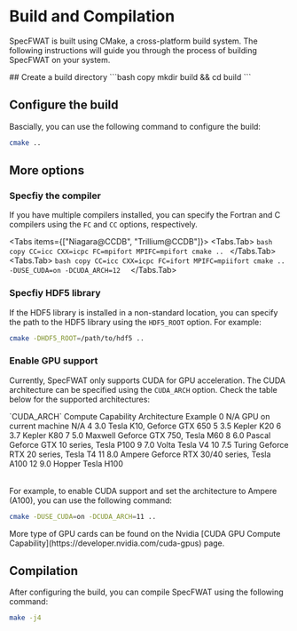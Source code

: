 # Build and Compilation

SpecFWAT is built using CMake, a cross-platform build system. The following instructions will guide you through the process of building SpecFWAT on your system.

<Steps>
  ## Create a build directory
  ```bash copy
  mkdir build && cd build
  ```

  ## Configure the build
  Bascially, you can use the following command to configure the build:
  ```bash copy
  cmake ..
  ```
</Steps>


## More options

### Specfiy the compiler

If you have multiple compilers installed, you can specify the Fortran and C compilers using the `FC` and `CC` options, respectively.

<Tabs items={["Niagara@CCDB", "Trillium@CCDB"]}>
  <Tabs.Tab>
    ```bash copy
    CC=icc CXX=icpc FC=mpifort MPIFC=mpifort cmake ..
    ```
  </Tabs.Tab>
  <Tabs.Tab>
    ```bash copy
    CC=icc CXX=icpc FC=ifort MPIFC=mpiifort cmake .. -DUSE_CUDA=on -DCUDA_ARCH=12 
    ```
  </Tabs.Tab>
</Tabs>


### Specfiy HDF5 library

If the HDF5 library is installed in a non-standard location, you can specify the path to the HDF5 library using the `HDF5_ROOT` option. For example:

```bash copy
cmake -DHDF5_ROOT=/path/to/hdf5 ..
```

### Enable GPU support

Currently, SpecFWAT only supports CUDA for GPU acceleration. The CUDA architecture can be specified using the `CUDA_ARCH` option. Check the table below for the supported architectures:

<Table>
  <thead>
    <Table.Tr>
      <Table.Th>`CUDA_ARCH`</Table.Th>
      <Table.Th>Compute Capability</Table.Th>
      <Table.Th>Architecture</Table.Th>
      <Table.Th>Example</Table.Th>
    </Table.Tr>
  </thead>
  <tbody>
    <Table.Tr>
      <Table.Td>0</Table.Td>
      <Table.Td>N/A</Table.Td>
      <Table.Td>GPU on current machine</Table.Td>
      <Table.Td>N/A</Table.Td>
    </Table.Tr>
    <Table.Tr>
      <Table.Td>4</Table.Td>
      <Table.Td>3.0</Table.Td>
      <Table.Td>Tesla</Table.Td>
      <Table.Td>K10, Geforce GTX 650</Table.Td>
    </Table.Tr>
    <Table.Tr>
      <Table.Td>5</Table.Td>
      <Table.Td>3.5</Table.Td>
      <Table.Td>Kepler</Table.Td>
      <Table.Td>K20</Table.Td>
    </Table.Tr>
    <Table.Tr>
      <Table.Td>6</Table.Td>
      <Table.Td>3.7</Table.Td>
      <Table.Td>Kepler</Table.Td>
      <Table.Td>K80</Table.Td>
    </Table.Tr>
    <Table.Tr>
      <Table.Td>7</Table.Td>
      <Table.Td>5.0</Table.Td>
      <Table.Td>Maxwell</Table.Td>
      <Table.Td>Geforce GTX 750, Tesla M60</Table.Td>
    </Table.Tr>
    <Table.Tr>
      <Table.Td>8</Table.Td>
      <Table.Td>6.0</Table.Td>
      <Table.Td>Pascal</Table.Td>
      <Table.Td>Geforce GTX 10 series, Tesla P100</Table.Td>
    </Table.Tr>
    <Table.Tr>
      <Table.Td>9</Table.Td>
      <Table.Td>7.0</Table.Td>
      <Table.Td>Volta</Table.Td>
      <Table.Td>Tesla V4</Table.Td>
    </Table.Tr>
    <Table.Tr>
      <Table.Td>10</Table.Td>
      <Table.Td>7.5</Table.Td>
      <Table.Td>Turing</Table.Td>
      <Table.Td>Geforce RTX 20 series, Tesla T4</Table.Td>
    </Table.Tr>
    <Table.Tr>
      <Table.Td>11</Table.Td>
      <Table.Td>8.0</Table.Td>
      <Table.Td>Ampere</Table.Td>
      <Table.Td>Geforce RTX 30/40 series, Tesla A100</Table.Td>
    </Table.Tr>
    <Table.Tr>
      <Table.Td>12</Table.Td>
      <Table.Td>9.0</Table.Td>
      <Table.Td>Hopper</Table.Td>
      <Table.Td>Tesla H100</Table.Td>
    </Table.Tr>
  </tbody>
</Table>

For example, to enable CUDA support and set the architecture to Ampere (A100), you can use the following command:

```bash copy
cmake -DUSE_CUDA=on -DCUDA_ARCH=11 ..
```

<Callout type="info">
More type of GPU cards can be found on the Nvidia [CUDA GPU Compute Capability](https://developer.nvidia.com/cuda-gpus) page.
</Callout>

## Compilation
After configuring the build, you can compile SpecFWAT using the following command:

```bash copy
make -j4
```